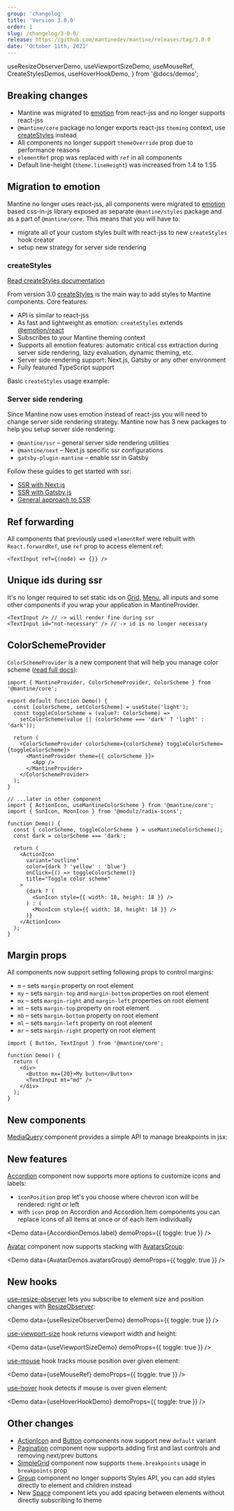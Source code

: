 ```yaml
---
group: 'changelog'
title: 'Version 3.0.0'
order: 1
slug: /changelog/3-0-0/
release: https://github.com/mantinedev/mantine/releases/tag/3.0.0
date: 'October 11th, 2021'
---
```


  useResizeObserverDemo,
  useViewportSizeDemo,
  useMouseRef,
  CreateStylesDemos,
  useHoverHookDemo,
} from '@docs/demos';

## Breaking changes

- Mantine was migrated to [emotion](https://emotion.sh/) from react-jss and no longer supports react-jss
- `@mantine/core` package no longer exports react-jss `theming` context, use [createStyles](https://mantine.dev/theming/create-styles/) instead
- All components no longer support `themeOverride` prop due to performance reasons
- `elementRef` prop was replaced with `ref` in all components
- Default line-height (`theme.lineHeight`) was increased from 1.4 to 1.55

## Migration to emotion

Mantine no longer uses react-jss, all components were migrated to [emotion](https://emotion.sh/) based css-in-js library
exposed as separate `@mantine/styles` package and as a part of `@mantine/core`. This means that you will have to:

- migrate all of your custom styles built with react-jss to new `createStyles` hook creator
- setup new strategy for server side rendering

### createStyles

[Read createStyles documentation](https://mantine.dev/theming/create-styles/)

From version 3.0 [createStyles](https://mantine.dev/theming/create-styles/) is the main way to add styles to Mantine components. Core features:

- API is similar to react-jss
- As fast and lightweight as emotion: `createStyles` extends [@emotion/react](https://emotion.sh/docs/@emotion/react)
- Subscribes to your Mantine theming context
- Supports all emotion features: automatic critical css extraction during server side rendering, lazy evaluation, dynamic theming, etc.
- Server side rendering support: Next.js, Gatsby or any other environment
- Fully featured TypeScript support

Basic `createStyles` usage example:

<Demo data={CreateStylesDemos.createStylesBasics} />

### Server side rendering

Since Mantine now uses emotion instead of react-jss you will need to change server side rendering strategy.
Mantine now has 3 new packages to help you setup server side rendering:

- `@mantine/ssr` – general server side rendering utilities
- `@mantine/next` – Next.js specific ssr configurations
- `gatsby-plugin-mantine` – enable ssr in Gatsby

Follow these guides to get started with ssr:

- [SSR with Next.js](https://mantine.dev/theming/next/)
- [SSR with Gatsby.js](https://mantine.dev/theming/gatsby/)
- [General approach to SSR](https://mantine.dev/theming/ssr/)

## Ref forwarding

All components that previously used `elementRef` were rebuilt with `React.forwardRef`, use `ref` prop to access element ref:

```tsx
<TextInput ref={(node) => {}} />
```

## Unique ids during ssr

It's no longer required to set static ids on [Grid](https://mantine.dev/core/grid/), [Menu](https://mantine.dev/core/menu/), all inputs and some other components
if you wrap your application in MantineProvider.

```tsx
<TextInput /> // -> will render fine during ssr
<TextInput id="not-necessary" /> // -> id is no longer necessary
```

## ColorSchemeProvider

`ColorSchemeProvider` is a new component that will help you manage color scheme ([read full docs](https://mantine.dev/theming/dark-theme/)):

```tsx
import { MantineProvider, ColorSchemeProvider, ColorScheme } from '@mantine/core';

export default function Demo() {
  const [colorScheme, setColorScheme] = useState('light');
  const toggleColorScheme = (value?: ColorScheme) =>
    setColorScheme(value || (colorScheme === 'dark' ? 'light' : 'dark'));

  return (
    <ColorSchemeProvider colorScheme={colorScheme} toggleColorScheme={toggleColorScheme}>
      <MantineProvider theme={{ colorScheme }}>
        <App />
      </MantineProvider>
    </ColorSchemeProvider>
  );
}

// ...later in other component
import { ActionIcon, useMantineColorScheme } from '@mantine/core';
import { SunIcon, MoonIcon } from '@modulz/radix-icons';

function Demo() {
  const { colorScheme, toggleColorScheme } = useMantineColorScheme();
  const dark = colorScheme === 'dark';

  return (
    <ActionIcon
      variant="outline"
      color={dark ? 'yellow' : 'blue'}
      onClick={() => toggleColorScheme()}
      title="Toggle color scheme"
    >
      {dark ? (
        <SunIcon style={{ width: 18, height: 18 }} />
      ) : (
        <MoonIcon style={{ width: 18, height: 18 }} />
      )}
    </ActionIcon>
  );
}
```

## Margin props

All components now support setting following props to control margins:

- `m` – sets `margin` property on root element
- `my` – sets `margin-top` and `margin-bottom` properties on root element
- `mx` – sets `margin-right` and `margin-left` properties on root element
- `mt` – sets `margin-top` property on root element
- `mb` – sets `margin-bottom` property on root element
- `ml` – sets `margin-left` property on root element
- `mr` – sets `margin-right` property on root element

```tsx
import { Button, TextInput } from '@mantine/core';

function Demo() {
  return (
    <div>
      <Button mx={20}>My button</Button>
      <TextInput mt="md" />
    </div>
  );
}
```

## New components

[MediaQuery](https://mantine.dev/core/media-query/) component provides a simple API to manage breakpoints in jsx:

<Demo data={MediaQueryDemos.usage} />

## New features

[Accordion](https://mantine.dev/core/accordion/) component now supports more options to customize icons and labels:

- `iconPosition` prop let's you choose where chevron icon will be rendered: right or left
- with `icon` prop on Accordion and Accordion.Item components you can replace icons of all items at once or of each item individually

<Demo data={AccordionDemos.label} demoProps={{ toggle: true }} />

[Avatar](https://mantine.dev/core/avatar/) component now supports stacking with [AvatarsGroup](https://mantine.dev/core/avatar/#avatars-group):

<Demo data={AvatarDemos.avatarsGroup} demoProps={{ toggle: true }} />

## New hooks

[use-resize-observer](https://mantine.dev/hooks/use-resize-observer/) lets you subscribe to element size and position changes with [ResizeObserver](https://developer.mozilla.org/en-US/docs/Web/API/ResizeObserver):

<Demo data={useResizeObserverDemo} demoProps={{ toggle: true }} />

[use-viewport-size](https://mantine.dev/hooks/use-viewport-size/) hook returns viewport width and height:

<Demo data={useViewportSizeDemo} demoProps={{ toggle: true }} />

[use-mouse](https://mantine.dev/hooks/use-mouse/) hook tracks mouse position over given element:

<Demo data={useMouseRef} demoProps={{ toggle: true }} />

[use-hover](https://mantine.dev/hooks/use-hover/) hook detects if mouse is over given element:

<Demo data={useHoverHookDemo} demoProps={{ toggle: true }} />

## Other changes

- [ActionIcon](https://mantine.dev/core/action-icon/) and [Button](https://mantine.dev/core/button/) components now support new `default` variant
- [Pagination](https://mantine.dev/core/pagination/) component now supports adding first and last controls and removing next/prev buttons
- [SimpleGrid](https://mantine.dev/core/simple-grid/) component now supports `theme.breakpoints` usage in `breakpoints` prop
- [Group](https://mantine.dev/core/group/) component no longer supports Styles API, you can add styles directly to element and children instead
- New [Space](https://mantine.dev/core/space/) component lets you add spacing between elements without directly subscribing to theme
